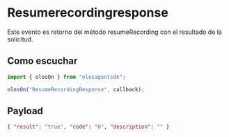 # Resumerecordingresponse

Este evento es retorno del método resumeRecording con el resultado de la solicitud.

## Como escuchar

```js copy
import { olosOn } from "olosagentsdk";

olosOn("ResumeRecordingResponse", callback);
```

## Payload

```json copy
{ "result": "true", "code": "0", "description": "" }
```

